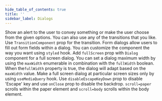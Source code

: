 ```yaml
---
hide_table_of_contents: true
title: ''
sidebar_label: Dialogs
---
```




<Grid container spacing={6}>
  <PageHeader 
    title='Dialogs'
    subtitle='Dialogs inform users about a task and can contain critical information, require decisions, or involve
    multiple tasks.'
    href='https://mui.com/material-ui/react-dialog/'
  />
  <Grid item xs={12} md={6}>
    <CardSnippet
      title='Alerts'
      code={SourceCodeDialogsAlert}
    >
      <Typography sx={{ mb: 4 }}>
        Show an alert to the user to convey something or make the user choose from the given options.
      </Typography>
      <DialogsAlert />
    </CardSnippet>
  </Grid>
  <Grid item xs={12} md={6}>
    <CardSnippet
      title='Transitions'
      code={SourceCodeDialogsTransition}
    >
      <Typography sx={{ mb: 4 }}>
        You can also use any of the transitions that you like. Use <code>TransitionComponent</code> prop for the transition.
      </Typography>
      <DialogsTransition />
    </CardSnippet>
  </Grid>
  <Grid item xs={12} md={6}>
    <CardSnippet
      title='Form Dialog'
      code={SourceCodeDialogsForm}
    >
      <Typography sx={{ mb: 4 }}>
        Form dialogs allow users to fill out form fields within a dialog.
      </Typography>
      <DialogsForm />
    </CardSnippet>
  </Grid>
  <Grid item xs={12} md={6}>
    <CardSnippet
      title='Customized Dialog'
      code={SourceCodeDialogsCustomized}
    >
      <Typography sx={{ mb: 4 }}>
        You can customize the component the way you want using <code>styled</code> hook.
      </Typography>
      <DialogsCustomized />
    </CardSnippet>
  </Grid>
  <Grid item xs={12} md={6}>
    <CardSnippet
      title='Full Screen Dialog'
      code={SourceCodeDialogsFullScreen}
    >
      <Typography sx={{ mb: 4 }}>
        Add <code>fullScreen</code> prop with <code>Dialog</code> component for a full screen dialog.
      </Typography>
      <DialogsFullScreen />
    </CardSnippet>
  </Grid>
  <Grid item xs={12} md={6}>
    <CardSnippet
      title='Optional Sizes'
      code={SourceCodeDialogsSizes}
    >
      <Typography sx={{ mb: 4 }}>
        You can set a dialog maximum width by using the <code>maxWidth</code> enumerable in combination with the <code>fullWidth</code> boolean. When the<code>fullWidth</code> property is true, the dialog will adapt based on the <code>maxWidth</code> value.
      </Typography>
      <DialogsSizes />
    </CardSnippet>
  </Grid>
  <Grid item xs={12} md={6}>
    <CardSnippet
      title='Responsive full-screen'
      code={SourceCodeDialogsRespoFullScreen}
    >
      <Typography sx={{ mb: 4 }}>
        Make a full screen dialog at particular screen sizes only by using <code>useMediaQuery</code> hook.
      </Typography>
      <DialogsRespoFullScreen />
    </CardSnippet>
  </Grid>
  <Grid item xs={12} md={6}>
    <CardSnippet
      title='Confirmation Dialog'
      code={SourceCodeDialogsConfirmation}
    >
      <Typography sx={{ mb: 4 }}>
        Use <code>disableEscapeKeyDown</code> prop to disable 'Escape' key and use <code>onClose</code> prop to disable the backdrop.
      </Typography>
      <DialogsConfirmation />
    </CardSnippet>
  </Grid>
  <Grid item xs={12} md={6}>
    <CardSnippet
      title='Scrolling Long Content'
      code={SourceCodeDialogsScroll}
    >
      <Typography sx={{ mb: 4 }}>
        <code>scroll=paper</code> scrolls within the paper element and <code>scroll=body</code> scrolls within the body element.
      </Typography>
      <DialogsScroll />
    </CardSnippet>
  </Grid>
</Grid>